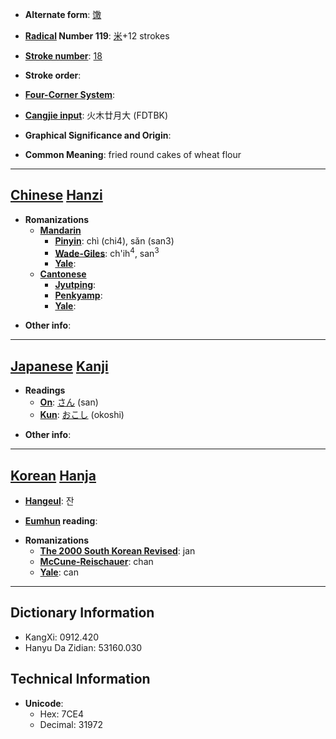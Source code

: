 * '''Alternate form''': [[馓]]

* '''[[Wiktionary:Chinese radical index| Radical]] Number 119''': [[Wiktionary:Chinese radical index 米|米]]+12 strokes

* '''[[Wiktionary:Chinese total strokes index|Stroke number]]''': [[Wiktionary:Chinese total strokes index 18|18]]

* '''Stroke order''': 

* '''[[Wiktionary:Chinese four corner index|Four-Corner System]]''': 

* '''[[Wiktionary:Chinese Cangjie index|Cangjie input]]''': 火木廿月大 (FDTBK)

* '''Graphical Significance and Origin''': 

* '''Common Meaning''': fried round cakes of wheat flour

----

== [[Chinese]] [[Hanzi]] ==

* '''Romanizations'''
** '''[[Mandarin]]'''
*** '''[[Pinyin]]''': chì (chi4), sǎn (san3)
*** '''[[Wade-Giles]]''': ch'ih<sup>4</sup>, san<sup>3</sup>
*** '''[[Yale]]''': 
** '''[[Cantonese]]'''
*** '''[[Jyutping]]''':
*** '''[[Penkyamp]]''': 
*** '''[[Yale]]''': 

* '''Other info''': 

----

== [[Japanese]] [[Kanji]] ==

* '''Readings'''
** '''[[On]]''': [[さん]] (san)
** '''[[Kun]]''': [[おこし]] (okoshi)

* '''Other info''':  

----

== [[Korean]] [[Hanja]] ==

* '''[[Hangeul]]''': 잔

* '''[[Eumhun]] reading''': 

* '''Romanizations'''
** '''[[The 2000 South Korean Revised Romanization|The 2000 South Korean Revised]]''': jan
** '''[[McCune-Reischauer]]''': chan
** '''[[Yale]]''': can

----

== Dictionary Information ==

* KangXi: 0912.420
* Hanyu Da Zidian: 53160.030

== Technical Information ==

* '''Unicode''':
** Hex: 7CE4
** Decimal: 31972